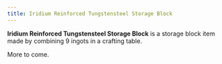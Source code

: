 ```yaml
---
title: Iridium Reinforced Tungstensteel Storage Block
---
```


<ItemImage file="iridium_reinforced_tungstensteel_storage_block" alt="Iridium Reinforced Tungstensteel Storage Block" size="200" />

**Iridium Reinforced Tungstensteel Storage Block** is a storage block item made by combining 9 ingots in a crafting table.

More to come.
